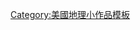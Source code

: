 {{Asbox
| image     = Flag map of Maine.svg
| pix       = 20
| subject   =  地理
| qualifier = 關於[[缅因州]]
| category  = 緬因州地理小作品
| tempsort  = 
| name      = Template:Maine-geo-stub
}}<noinclude>
[[Category:美國地理小作品模板]]
</noinclude>